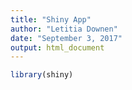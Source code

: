 ```yaml
---
title: "Shiny App"
author: "Letitia Downen"
date: "September 3, 2017"
output: html_document
---
```


```r
library(shiny)
```
